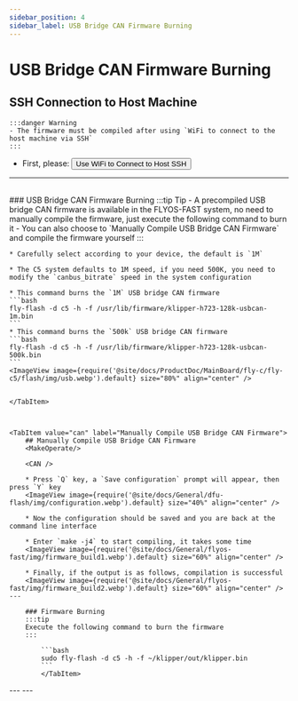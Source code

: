 ```yaml
---
sidebar_position: 4
sidebar_label: USB Bridge CAN Firmware Burning
---
```




# USB Bridge CAN Firmware Burning

## SSH Connection to Host Machine

    :::danger Warning
    - The firmware must be compiled after using `WiFi to connect to the host machine via SSH`
    :::

 * First, please: <Button variant="contained" disableElevation component="a" rel="noopener" href="/docs/ProductDoc/MainBoard/fly-c/fly-c5/ssh#using-wifi-to-connect-to-host-ssh">Use WiFi to Connect to Host SSH</Button>  
 ---
 <br/>

<Tabs>
    <TabItem value="usb" label="USB Bridge CAN Firmware Burning" default>
    ### USB Bridge CAN Firmware Burning
    :::tip Tip
    - A precompiled USB bridge CAN firmware is available in the FLYOS-FAST system, no need to manually compile the firmware, just execute the following command to burn it
    - You can also choose to `Manually Compile USB Bridge CAN Firmware` and compile the firmware yourself
    :::

    * Carefully select according to your device, the default is `1M`

    * The C5 system defaults to 1M speed, if you need 500K, you need to modify the `canbus_bitrate` speed in the system configuration

    * This command burns the `1M` USB bridge CAN firmware
    ```bash
    fly-flash -d c5 -h -f /usr/lib/firmware/klipper-h723-128k-usbcan-1m.bin
    ```
    * This command burns the `500k` USB bridge CAN firmware
    ```bash
    fly-flash -d c5 -h -f /usr/lib/firmware/klipper-h723-128k-usbcan-500k.bin
    ```
    <ImageView image={require('@site/docs/ProductDoc/MainBoard/fly-c/fly-c5/flash/img/usb.webp').default} size="80%" align="center" />


    </TabItem>



    <TabItem value="can" label="Manually Compile USB Bridge CAN Firmware">
        ## Manually Compile USB Bridge CAN Firmware
        <MakeOperate/>
    
        <CAN />
    
        * Press `Q` key, a `Save configuration` prompt will appear, then press `Y` key
        <ImageView image={require('@site/docs/General/dfu-flash/img/configuration.webp').default} size="40%" align="center" />
    
        * Now the configuration should be saved and you are back at the command line interface
    
        * Enter `make -j4` to start compiling, it takes some time
        <ImageView image={require('@site/docs/General/flyos-fast/img/firmware_build1.webp').default} size="60%" align="center" />
    
        * Finally, if the output is as follows, compilation is successful
        <ImageView image={require('@site/docs/General/flyos-fast/img/firmware_build2.webp').default} size="60%" align="center" />
    ---

        ### Firmware Burning
        :::tip
        Execute the following command to burn the firmware
        :::
        
            ```bash
            sudo fly-flash -d c5 -h -f ~/klipper/out/klipper.bin
            ```
            </TabItem>
</Tabs>
---

<GetCanbusUUID />
---
